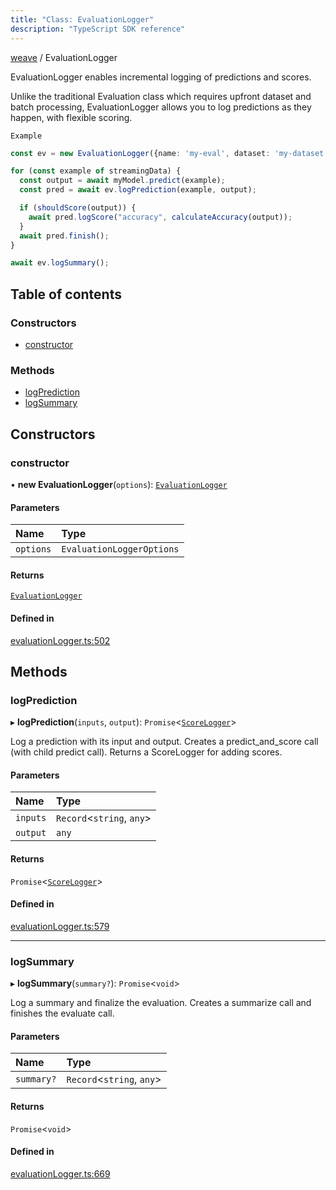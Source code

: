 ```yaml
---
title: "Class: EvaluationLogger"
description: "TypeScript SDK reference"
---
```


[weave](../index) / EvaluationLogger



EvaluationLogger enables incremental logging of predictions and scores.

Unlike the traditional Evaluation class which requires upfront dataset and batch processing,
EvaluationLogger allows you to log predictions as they happen, with flexible scoring.

`Example`

```ts
const ev = new EvaluationLogger({name: 'my-eval', dataset: 'my-dataset'});

for (const example of streamingData) {
  const output = await myModel.predict(example);
  const pred = await ev.logPrediction(example, output);

  if (shouldScore(output)) {
    await pred.logScore("accuracy", calculateAccuracy(output));
  }
  await pred.finish();
}

await ev.logSummary();
```

## Table of contents

### Constructors

- [constructor](EvaluationLogger#constructor)

### Methods

- [logPrediction](EvaluationLogger#logprediction)
- [logSummary](EvaluationLogger#logsummary)

## Constructors

### constructor

• **new EvaluationLogger**(`options`): [`EvaluationLogger`](EvaluationLogger)

#### Parameters

| Name | Type |
| :------ | :------ |
| `options` | `EvaluationLoggerOptions` |

#### Returns

[`EvaluationLogger`](EvaluationLogger)

#### Defined in

[evaluationLogger.ts:502](https://github.com/wandb/weave/blob/5d9590d2658eeb69c9c9f04342e107bf9a0a4c90/sdks/node/src/evaluationLogger.ts#L502)

## Methods

### logPrediction

▸ **logPrediction**(`inputs`, `output`): `Promise`\<[`ScoreLogger`](ScoreLogger)\>

Log a prediction with its input and output.
Creates a predict_and_score call (with child predict call).
Returns a ScoreLogger for adding scores.

#### Parameters

| Name | Type |
| :------ | :------ |
| `inputs` | `Record`\<`string`, `any`\> |
| `output` | `any` |

#### Returns

`Promise`\<[`ScoreLogger`](ScoreLogger)\>

#### Defined in

[evaluationLogger.ts:579](https://github.com/wandb/weave/blob/5d9590d2658eeb69c9c9f04342e107bf9a0a4c90/sdks/node/src/evaluationLogger.ts#L579)

___

### logSummary

▸ **logSummary**(`summary?`): `Promise`\<`void`\>

Log a summary and finalize the evaluation.
Creates a summarize call and finishes the evaluate call.

#### Parameters

| Name | Type |
| :------ | :------ |
| `summary?` | `Record`\<`string`, `any`\> |

#### Returns

`Promise`\<`void`\>

#### Defined in

[evaluationLogger.ts:669](https://github.com/wandb/weave/blob/5d9590d2658eeb69c9c9f04342e107bf9a0a4c90/sdks/node/src/evaluationLogger.ts#L669)